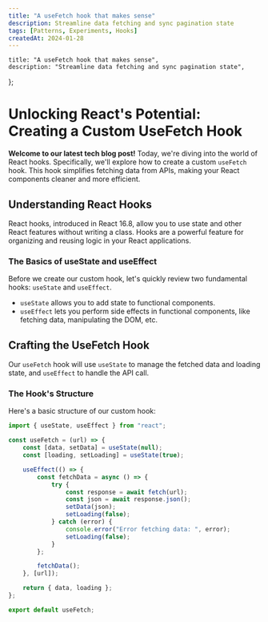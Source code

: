 ```yaml
---
title: "A useFetch hook that makes sense"
description: Streamline data fetching and sync pagination state
tags: [Patterns, Experiments, Hooks]
createdAt: 2024-01-28
---
```


	title: "A useFetch hook that makes sense",
	description: "Streamline data fetching and sync pagination state",
};

# Unlocking React's Potential: Creating a Custom UseFetch Hook

**Welcome to our latest tech blog post!** Today, we're diving into the world of React hooks. Specifically, we'll explore how to create a custom `useFetch` hook. This hook simplifies fetching data from APIs, making your React components cleaner and more efficient.

## Understanding React Hooks

React hooks, introduced in React 16.8, allow you to use state and other React features without writing a class. Hooks are a powerful feature for organizing and reusing logic in your React applications.

### The Basics of useState and useEffect

Before we create our custom hook, let's quickly review two fundamental hooks: `useState` and `useEffect`.

- `useState` allows you to add state to functional components.
- `useEffect` lets you perform side effects in functional components, like fetching data, manipulating the DOM, etc.

## Crafting the UseFetch Hook

Our `useFetch` hook will use `useState` to manage the fetched data and loading state, and `useEffect` to handle the API call.

### The Hook's Structure

Here's a basic structure of our custom hook:

```javascript
import { useState, useEffect } from "react";

const useFetch = (url) => {
	const [data, setData] = useState(null);
	const [loading, setLoading] = useState(true);

	useEffect(() => {
		const fetchData = async () => {
			try {
				const response = await fetch(url);
				const json = await response.json();
				setData(json);
				setLoading(false);
			} catch (error) {
				console.error("Error fetching data: ", error);
				setLoading(false);
			}
		};

		fetchData();
	}, [url]);

	return { data, loading };
};

export default useFetch;
```
